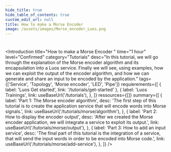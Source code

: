 ```yaml
---
hide_title: true
hide_table_of_contents: true
custom_edit_url: null
title: How to make a Morse Encoder
image: /assets/images/Morse_encoder_Luos.png
---
```



#

<Introduction
  title="How to make a Morse Encoder "
  time="1 hour"
  level="Confirmed"
  category="Tutorials"
  desc="In this tutorial, we will go through the explanation of the Morse encoder algorithm and its encapsulation into a Luos service. Finally we will see, using examples, how we can exploit the output of the encoder algorithm, and how we can generate and share an input to be encoded by the application."
  tags={['Service', 'Topology', 'Morse encoder', 'LED', 'Pipe']}
  requierements={[
    { label: 'Luos Get started', link: '/tutorials/get-started' },
    {
      label: 'Luos Trainings',
      link: useBaseUrl('/tutorials'),
    },
  ]}
  ressources={[]}
  summary={[
    {
      label: 'Part 1: The Morse encoder algorithm',
      desc: 'The first step of this tutorial is to create the application service that will encode words into Morse signals.',
      link: useBaseUrl('/tutorials/morse/algorithm'),
    },
    {
      label: 'Part 2: How to display the encoder output',
      desc: 'After we created the Morse encoder application, we will integrate a service to exploit its output.',
      link: useBaseUrl('/tutorials/morse/output'),
    },
    {
      label: 'Part 3: How to add an input service',
      desc: 'The final part of this tutorial is the integration of a service, that will send the input words in order to be encoded into Morse code.',
      link: useBaseUrl('/tutorials/morse/add-service'),
    },
  ]}
/>
